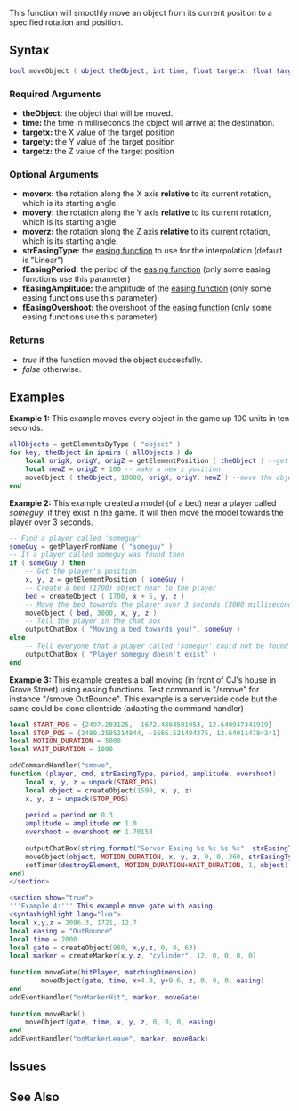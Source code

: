 
{{Server client function}}
This function will smoothly move an object from its current position to a specified rotation and position.

==Syntax==
<syntaxhighlight lang="lua">
bool moveObject ( object theObject, int time, float targetx, float targety, float targetz, [ float moverx, float movery, float moverz, string strEasingType, float fEasingPeriod, float fEasingAmplitude, float fEasingOvershoot ] )
</syntaxhighlight>
{{OOP||[[/object.md|object]]:move||}}
===Required Arguments===
* '''theObject:''' the object that will be moved.
* '''time:''' the time in milliseconds the object will arrive at the destination.
* '''targetx:''' the X value of the target position
* '''targety:''' the Y value of the target position
* '''targetz:''' the Z value of the target position

===Optional Arguments===
* '''moverx:''' the rotation along the X axis '''relative''' to its current rotation, which is its starting angle.
* '''movery:''' the rotation along the Y axis '''relative''' to its current rotation, which is its starting angle.
* '''moverz:''' the rotation along the Z axis '''relative''' to its current rotation, which is its starting angle.
*'''strEasingType:''' the [[/Easing.md|easing function]] to use for the interpolation (default is "Linear")
*'''fEasingPeriod:''' the period of the [[/Easing.md|easing function]] (only some easing functions use this parameter)
*'''fEasingAmplitude:''' the amplitude of the [[/Easing.md|easing function]] (only some easing functions use this parameter)
*'''fEasingOvershoot:''' the overshoot of the [[/Easing.md|easing function]] (only some easing functions use this parameter)

===Returns===
* ''true'' if the function moved the object succesfully.
* ''false'' otherwise.

==Examples ==
<section name="Server" class="server" show="true">
'''Example 1:''' This example moves every object in the game up 100 units in ten seconds.
<syntaxhighlight lang="lua">
allObjects = getElementsByType ( "object" )
for key, theObject in ipairs ( allObjects ) do
	local origX, origY, origZ = getElementPosition ( theObject ) --get the origanal position
	local newZ = origZ + 100 -- make a new z position
	moveObject ( theObject, 10000, origX, origY, newZ ) --move the object to this position in 10 seconds.
end
</syntaxhighlight>
</section>

<section name="Server" class="server" show="true">
'''Example 2:''' This example created a model (of a bed) near a player called ''someguy'', if they exist in the game. It will then move the model towards the player over 3 seconds.
<syntaxhighlight lang="lua">
-- Find a player called 'someguy'
someGuy = getPlayerFromName ( "someguy" )
-- If a player called someguy was found then
if ( someGuy ) then
	-- Get the player's position
	x, y, z = getElementPosition ( someGuy )
	-- Create a bed (1700) object near to the player
	bed = createObject ( 1700, x + 5, y, z )
	-- Move the bed towards the player over 3 seconds (3000 milliseconds)
	moveObject ( bed, 3000, x, y, z )
	-- Tell the player in the chat box
	outputChatBox ( "Moving a bed towards you!", someGuy )
else
	-- Tell everyone that a player called 'someguy' could not be found
	outputChatBox ( "Player someguy doesn't exist" )
end
</syntaxhighlight>
</section>

<section name="Server" class="server" show="true">
'''Example 3:''' This example creates a ball moving (in front of CJ's house in Grove Street) using easing functions. Test command is "/smove" for instance "/smove OutBounce". This example is a serverside code but the same could be done clientside (adapting the command handler)
<syntaxhighlight lang="lua">
local START_POS = {2497.203125, -1672.4864501953, 12.640947341919}
local STOP_POS = {2480.2595214844, -1666.521484375, 12.640114784241}
local MOTION_DURATION = 5000
local WAIT_DURATION = 1000

addCommandHandler("smove",
function (player, cmd, strEasingType, period, amplitude, overshoot)
	local x, y, z = unpack(START_POS)
	local object = createObject(1598, x, y, z)
	x, y, z = unpack(STOP_POS)
	
	period = period or 0.3
	amplitude = amplitude or 1.0
	overshoot = overshoot or 1.70158
	
	outputChatBox(string.format("Server Easing %s %s %s %s", strEasingType, tostring(period), tostring(amplitude), tostring(overshoot)))
	moveObject(object, MOTION_DURATION, x, y, z, 0, 0, 360, strEasingType, period, amplitude, overshoot)
	setTimer(destroyElement, MOTION_DURATION+WAIT_DURATION, 1, object)
end)
</section>

<section show="true">
'''Example 4:''' This example move gate with easing.
<syntaxhighlight lang="lua">
local x,y,z = 2096.3, 1721, 12.7
local easing = "OutBounce"
local time = 2000
local gate = createObject(980, x,y,z, 0, 0, 63)
local marker = createMarker(x,y,z, "cylinder", 12, 0, 0, 0, 0)
 
function moveGate(hitPlayer, matchingDimension)
        moveObject(gate, time, x+4.9, y+9.6, z, 0, 0, 0, easing)
end
addEventHandler("onMarkerHit", marker, moveGate)
 
function moveBack()
    moveObject(gate, time, x, y, z, 0, 0, 0, easing)
end
addEventHandler("onMarkerLeave", marker, moveBack)
</syntaxhighlight>
</section>

== Issues ==
{{Issues|
{{Issue|8576|Object rotation is wrong after moveObject serverside}}
}}
==See Also==
{{Object functions}}